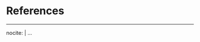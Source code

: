 <!--
This content below must go last in the thesis document according to how R Markdown renders.  More info is at http://rmarkdown.rstudio.com/authoring_bibliographies_and_citations.html
-->

<!--
\backmatter indicates that the next (and final) chapter is the references
-->
\backmatter

<!-- 
You can change the name of the References chapter, but make sure to leave the {-} option to keep the chapter un-numbered.
-->
# References {-}

<!--
\noindent removes the indentation of the first entry.
-->
\noindent

<!--
The \setlength lines below create a hanging indent and spacing between entries.  These three lines may need to be removed for styles that don't require the hanging indent.
-->
\setlength{\parindent}{-0.20in}
\setlength{\leftskip}{0.20in}
\setlength{\parskip}{8pt}


<!--
This is just for testing with more citations for the bibliography at the end.  Add other entries into the list here if you'd like them to appear in the bibliography even if they weren't explicitly cited in the document.
-->
---
nocite: | 
...
